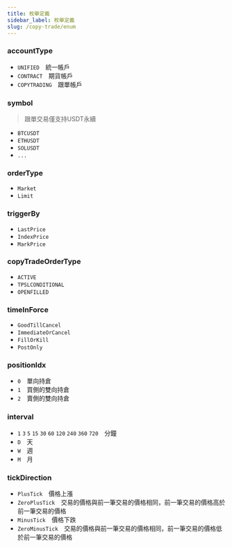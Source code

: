 ```yaml
---
title: 枚舉定義
sidebar_label: 枚舉定義
slug: /copy-trade/enum
---
```


### accountType
* `UNIFIED`&emsp;統一帳戶
* `CONTRACT`&emsp;期貨帳戶
* `COPYTRADING`&emsp;跟單帳戶

### symbol

> 跟單交易僅支持USDT永續

* `BTCUSDT`
* `ETHUSDT`
* `SOLUSDT`
* `...`

### orderType
* `Market`
* `Limit`

### triggerBy
* `LastPrice`
* `IndexPrice`
* `MarkPrice`

### copyTradeOrderType
* `ACTIVE`
* `TPSLCONDITIONAL`
* `OPENFILLED`

### timeInForce
* `GoodTillCancel`
* `ImmediateOrCancel`
* `FillOrKill`
* `PostOnly`

### positionIdx
* `0`&emsp;單向持倉
* `1`&emsp;買側的雙向持倉
* `2`&emsp;賣側的雙向持倉

### interval
* `1` `3` `5` `15` `30` `60` `120` `240` `360` `720`&emsp;分鐘
* `D`&emsp;天
* `W`&emsp;週
* `M`&emsp;月

### tickDirection
* `PlusTick`&emsp;價格上漲
* `ZeroPlusTick`&emsp;交易的價格與前一筆交易的價格相同，前一筆交易的價格高於前一筆交易的價格
* `MinusTick`&emsp;價格下跌
* `ZeroMinusTick`&emsp;交易的價格與前一筆交易的價格相同，前一筆交易的價格低於前一筆交易的價格